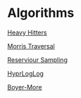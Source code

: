 
= Algorithms =

[[Heavy Hitters]]

[[Morris Traversal]]

[[Reserviour Sampling]]

[[HyprLogLog]]

[[Boyer-More]]

